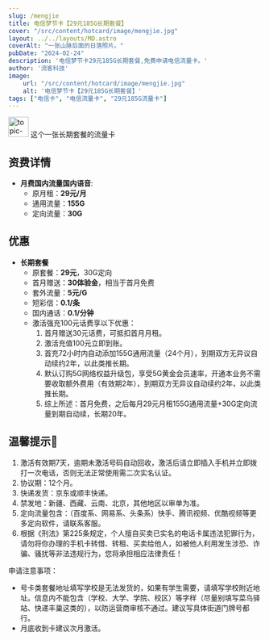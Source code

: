```yaml
---
slug: /mengjie
title: 电信梦节卡【29元185G长期套餐】
cover: "/src/content/hotcard/image/mengjie.jpg"
layout: ../../layouts/MD.astro
coverAlt: "一张山脉后面的日落照片。"
pubDate: "2024-02-24"
description: '电信梦节卡29元185G长期套餐,免费申请电信流量卡。'
author: '流客科技'
image:
    url: "/src/content/hotcard/image/mengjie.jpg"
    alt: '电信梦节卡【29元185G长期套餐】'
tags: ["电信卡", "电信流量卡", "29元185G流量卡"]
---
```



<div class="bg-yellow-500 rounded-lg p-1 text-xl flex justify-start items-center pl-5 gap-3">
    <img width="40" height="40" src="https://img.icons8.com/3d-fluency/94/topic-push-notification.png" alt="topic-push-notification"/>
    <span>这个一张长期套餐的流量卡</span>
</div>

## 资费详情

- **月费国内流量国内语音**:
    - 原月租：**29元/月**
    - 通用流量：**155G**
    - 定向流量：**30G**

## 优惠
- **长期套餐**
    - 原套餐：**29元**，30G定向
    - 首月赠送：**30体验金**，相当于首月免费
    - 套外流量：**5元/G**
    - 短彩信：**0.1/条**
    - 国内通话：**0.1/分钟**
    - 激活强充100元话费享以下优惠：
        1. 首月赠送30元话费，可抵扣首月月租。
        2. 激活充值100元立即到账。
        3. 首充72小时内自动添加155G通用流量（24个月），到期双方无异议自动续约2年，以此类推长期。
        4. 默认订购5G网络权益升级包，享受5G黄金会员速率，开通本业务不需要收取额外费用（有效期2年），到期双方无异议自动续约2年，以此类推长期。
        5. 综上所述：首月免费，之后每月29元月租155G通用流量+30G定向流量到期自动续，长期20年。

## 温馨提示📢
1. 激活有效期7天，逾期未激活号码自动回收，激活后请立即插入手机并立即拨打一次电话，否则无法正常使用需二次实名认证。
2. 协议期：12个月。
3. 快递发货：京东或顺丰快递。
4. 禁发地：新疆、西藏、云南、北京，其他地区以审单为准。
5. 定向流量包含：（百度系、网易系、头条系）快手、腾讯视频、优酷视频等更多定向软件，请联系客服。
6. 根据《刑法》第225条规定，个人擅自买卖已实名的电话卡属违法犯罪行为，请勿将你办理的手机卡转借、转租、买卖给他人，如被他人利用发生涉恐、诈骗、骚扰等非法违规行为，您将承担相应法律责任！

申请注意事项：
- 号卡类套餐地址填写学校是无法发货的，如果有学生需要，请填写学校附近地址。信息内不能包含（学校、大学、学院、校区）等字样（尽量别填写菜鸟驿站、快递丰巢这类的），以防运营商审核不通过。建议写具体街道门牌号都行。
- 月底收到卡建议次月激活。